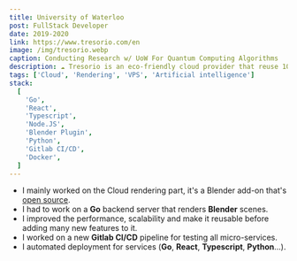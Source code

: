 ```yaml
---
title: University of Waterloo
post: FullStack Developer
date: 2019-2020
link: https://www.tresorio.com/en
image: /img/tresorio.webp
caption: Conducting Research w/ UoW For Quantum Computing Algorithms
description: ☁️ Tresorio is an eco-friendly cloud provider that reuse 100% of the heat generated by the servers.
tags: ['Cloud', 'Rendering', 'VPS', 'Artificial intelligence']
stack:
  [
    'Go',
    'React',
    'Typescript',
    'Node.JS',
    'Blender Plugin',
    'Python',
    'Gitlab CI/CD',
    'Docker',
  ]
---
```


- I mainly worked on the Cloud rendering part, it's a Blender add-on that's [open source](https://github.com/Tresorio/pablo).
- I had to work on a **Go** backend server that renders **Blender** scenes.
- I improved the performance, scalability and make it reusable before adding many new features to it.
- I worked on a new **Gitlab CI/CD** pipeline for testing all micro-services.
- I automated deployment for services (**Go**, **React**, **Typescript**, **Python**...).
